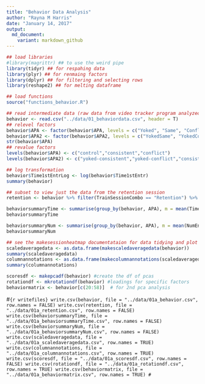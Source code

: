 ```yaml
---
title: "Behavior Data Analysis"
author: "Rayna M Harris"
date: "January 14, 2017"
output:
  md_document:
    variant: markdown_github
---
```


```r
## load libraries 
#library(magrittr) ## to use the weird pipe
library(tidyr) ## for respahing data
library(plyr) ## for renmaing factors
library(dplyr) ## for filtering and selecting rows
library(reshape2) ## for melting dataframe

## load functions 
source("functions_behavior.R")

```


```r
## read intermediate data (raw data from video tracker program analyzed in matlab)
behavior <- read.csv("../data/01_behaviordata.csv", header = T)
## relevel factors
behavior$APA <- factor(behavior$APA, levels = c("Yoked", "Same", "Conflict"))
behavior$APA2 <- factor(behavior$APA2, levels = c("YokedSame", "YokedConflict","Same", "Conflict"))
str(behavior$APA)
## revalue factors
levels(behavior$APA) <- c("control","consistent","conflict")
levels(behavior$APA2) <- c("yoked-consistent","yoked-conflict","consistent","conflict")

## log transformation 
behavior$Time1stEntrLog <- log(behavior$Time1stEntr) 
summary(behavior)
```

```r
## subset to view just the data from the retention session
retention <- behavior %>% filter(TrainSessionCombo == "Retention") %>%  droplevels() 
```

```r
behaviorsummaryTime <- summarise(group_by(behavior, APA), m = mean(Time1stEntr), se = sd(Time1stEntr)/sqrt(length(Time1stEntr)))
behaviorsummaryTime

behaviorsummaryNum <- summarise(group_by(behavior, APA), m = mean(NumEntrances), se = sd(NumEntrances)/sqrt(length(NumEntrances)))
behaviorsummaryNum
```




```r
## see the makesessionheatmap documentataion for data tidying and plot specifications
scaledaveragedata <- as.data.frame(makescaledaveragedata(behavior))
summary(scaledaveragedata)
columnannotations <- as.data.frame(makecolumnannotations(scaledaveragedata))
summary(columnannotations)
```


```r
scoresdf <- makepcadf(behavior) #create the df of pcas
rotationdf <- mkrotationdf(behavior) #loadings for specific factors
behaviormatrix <- behavior[c(20:58)]  # for 2nd pca analysis

```

#```{r writefiles}
write.csv(behavior, file = "../data/01a_behavior.csv", row.names = FALSE)
write.csv(retention, file = "../data/01a_retention.csv", row.names = FALSE)
write.csv(behaviorsummaryTime, file = "../data/01a_behaviorsummaryTime.csv", row.names = FALSE)
write.csv(behaviorsummaryNum, file = "../data/01a_behaviorsummaryNum.csv", row.names = FALSE)
write.csv(scaledaveragedata, file = "../data/01a_scaledaveragedata.csv", row.names = TRUE)
write.csv(columnannotations, file = "../data/01a_columnannotations.csv", row.names = TRUE)
write.csv(scoresdf, file = "../data/01a_scoresdf.csv", row.names = FALSE)
write.csv(rotationdf, file = "../data/01a_rotationdf.csv", row.names = TRUE)
write.csv(behaviormatrix, file = "../data/01a_behaviormatrix.csv", row.names = TRUE)
#```
